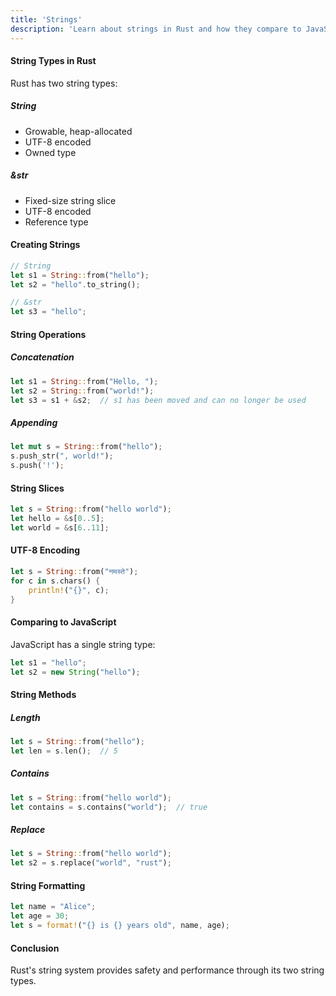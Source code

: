 ```yaml
---
title: 'Strings'
description: 'Learn about strings in Rust and how they compare to JavaScript strings'
---
```


#### String Types in Rust

Rust has two string types:

##### String

- Growable, heap-allocated
- UTF-8 encoded
- Owned type

##### &str

- Fixed-size string slice
- UTF-8 encoded
- Reference type

#### Creating Strings

```rust
// String
let s1 = String::from("hello");
let s2 = "hello".to_string();

// &str
let s3 = "hello";
```

#### String Operations

##### Concatenation

```rust
let s1 = String::from("Hello, ");
let s2 = String::from("world!");
let s3 = s1 + &s2;  // s1 has been moved and can no longer be used
```

##### Appending

```rust
let mut s = String::from("hello");
s.push_str(", world!");
s.push('!');
```

#### String Slices

```rust
let s = String::from("hello world");
let hello = &s[0..5];
let world = &s[6..11];
```

#### UTF-8 Encoding

```rust
let s = String::from("नमस्ते");
for c in s.chars() {
    println!("{}", c);
}
```

#### Comparing to JavaScript

JavaScript has a single string type:

```javascript
let s1 = "hello";
let s2 = new String("hello");
```

#### String Methods

##### Length

```rust
let s = String::from("hello");
let len = s.len();  // 5
```

##### Contains

```rust
let s = String::from("hello world");
let contains = s.contains("world");  // true
```

##### Replace

```rust
let s = String::from("hello world");
let s2 = s.replace("world", "rust");
```

#### String Formatting

```rust
let name = "Alice";
let age = 30;
let s = format!("{} is {} years old", name, age);
```

#### Conclusion

Rust's string system provides safety and performance through its two string types. 